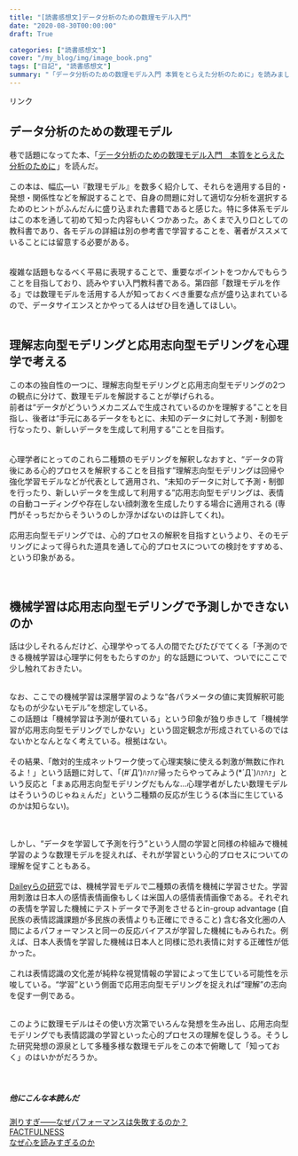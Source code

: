 ```yaml
---
title: "[読書感想文]データ分析のための数理モデル入門"
date: "2020-08-30T00:00:00"
draft: True

categories: ["読書感想文"]
cover: "/my_blog/img/image_book.png"
tags: ["日記", "読書感想文"]
summary: "「データ分析のための数理モデル入門 本質をとらえた分析のために」を読みました"
---
```


<!-- START MoshimoAffiliateEasyLink -->
<script type="text/javascript">
(function(b,c,f,g,a,d,e){b.MoshimoAffiliateObject=a;
b[a]=b[a]||function(){arguments.currentScript=c.currentScript
||c.scripts[c.scripts.length-2];(b[a].q=b[a].q||[]).push(arguments)};
c.getElementById(a)||(d=c.createElement(f),d.src=g,
d.id=a,e=c.getElementsByTagName("body")[0],e.appendChild(d))})
(window,document,"script","//dn.msmstatic.com/site/cardlink/bundle.js","msmaflink");
msmaflink({"n":"データ分析のための数理モデル入門 本質をとらえた分析のために","b":"ソシム","t":"","d":"https:\/\/m.media-amazon.com","c_p":"\/images\/I","p":["\/512H7q70nIL.jpg","\/51+9BCnt2XL.jpg","\/51psOu7bJUL.jpg","\/51psOu7bJUL.jpg","\/51+9BCnt2XL.jpg","\/51MD1Za9ZjL.jpg","\/51hY6gB-7kL.jpg","\/51hY6gB-7kL.jpg","\/51juowxyFVL.jpg","\/51m1I-o00RL.jpg","\/51juowxyFVL.jpg","\/51wJd3dW1FL.jpg","\/51wJd3dW1FL.jpg","\/51R5ATOJbhL.jpg"],"u":{"u":"https:\/\/www.amazon.co.jp\/dp\/4802612494","t":"amazon","r_v":""},"aid":{"amazon":"1842760","rakuten":"1824263","yahoo":"1845435"},"eid":"H1y9M","s":"s"});
</script>
<div id="msmaflink-H1y9M">リンク</div>
<!-- MoshimoAffiliateEasyLink END -->
  
  
  
## データ分析のための数理モデル
  巷で話題になってた本、「<a target="_blank" href="//af.moshimo.com/af/c/click?a_id=1842760&amp;p_id=170&amp;pc_id=185&amp;pl_id=4062&amp;url=https%3A%2F%2Fwww.amazon.co.jp%2Fdp%2FB0897SS2JP" rel="nofollow">データ分析のための数理モデル入門　本質をとらえた分析のために</a><img src="//i.moshimo.com/af/i/impression?a_id=1842760&amp;p_id=170&amp;pc_id=185&amp;pl_id=4062" alt="" width="1" height="1" style="border: 0px;" />」を読んだ。<br>
  <br>
  この本は、幅広―い『数理モデル』を数多く紹介して、それらを適用する目的・発想・関係性などを解説することで、自身の問題に対して適切な分析を選択するためのヒントがふんだんに盛り込まれた書籍であると感じた。特に多体系モデルはこの本を通して初めて知った内容もいくつかあった。あくまで入り口としての教科書であり、各モデルの詳細は別の参考書で学習することを、著者がススメていることには留意する必要がある。<br>
  <br>
  <br>
  複雑な話題もなるべく平易に表現することで、重要なポイントをつかんでもらうことを目指しており、読みやすい入門教科書である。第四部「数理モデルを作る」では数理モデルを活用する人が知っておくべき重要な点が盛り込まれているので、データサイエンスとかやってる人はぜひ目を通してほしい。<br>
  <br>
  
## 理解志向型モデリングと応用志向型モデリングを心理学で考える
  
  この本の独自性の一つに、理解志向型モデリングと応用志向型モデリングの2つの観点に分けて、数理モデルを解説することが挙げられる。<br>
前者は“データがどういうメカニズムで生成されているのかを理解する”ことを目指し、後者は“手元にあるデータをもとに、未知のデータに対して予測・制御を行なったり、新しいデータを生成して利用する”ことを目指す。<br>
<br>
<br>心理学者にとってのこれら二種類のモデリングを解釈しなおすと、“データの背後にある心的プロセスを解釈することを目指す”理解志向型モデリングは回帰や強化学習モデルなどが代表として適用され、“未知のデータに対して予測・制御を行ったり、新しいデータを生成して利用する”応用志向型モデリングは、表情の自動コーディングや存在しない顔刺激を生成したりする場合に適用される (専門がそっちだからそういうのしか浮かばないのは許してくれ)。<br>
<br>
応用志向型モデリングでは、心的プロセスの解釈を目指すというより、そのモデリングによって得られた道具を通して心的プロセスについての検討をすすめる、という印象がある。<br><br>
<br>
  
## 機械学習は応用志向型モデリングで予測しかできないのか
  
  話は少しそれるんだけど、心理学やってる人の間でたびたびでてくる「予測のできる機械学習は心理学に何をもたらすのか」的な話題について、ついでにここで少し触れておきたい。<br><br>
  
  なお、ここでの機械学習は深層学習のような“各パラメータの値に実質解釈可能なものが少ないモデル”を想定している。<br>
  この話題は「機械学習は予測が優れている」という印象が独り歩きして「機械学習が応用志向型モデリングでしかない」という固定観念が形成されているのではないかとなんとなく考えている。根拠はない。<br><br>
  その結果、「敵対的生成ネットワーク使って心理実験に使える刺激が無数に作れるよ！」という話題に対して、「(#´Д')ﾊｧﾊｧ帰ったらやってみよう(*´Д`)ﾊｧﾊｧ」という反応と「まぁ応用志向型モデリングだもんな…心理学者がしたい数理モデルはそういうのじゃねぇんだ」という二種類の反応が生じうる(本当に生じているのかは知らない)。<br><br><br>
  
  しかし、“データを学習して予測を行う”という人間の学習と同様の枠組みで機械学習のような数理モデルを捉えれば、それが学習という心的プロセスについての理解を促すこともある。<br><br>
  [Daileyらの研究]( http://www.kasrl.org/crosscultural-fer.pdf)では、機械学習モデルで二種類の表情を機械に学習させた。学習用刺激は日本人の感情表情画像もしくは米国人の感情表情画像である。それぞれの表情を学習した機械にテストデータで予測をさせるとin-group advantage (自民族の表情認識課題が多民族の表情よりも正確にできること) 含む各文化圏の人間によるパフォーマンスと同一の反応バイアスが学習した機械にもみられた。例えば、日本人表情を学習した機械は日本人と同様に恐れ表情に対する正確性が低かった。<br><br>
  これは表情認識の文化差が純粋な視覚情報の学習によって生じている可能性を示唆している。“学習”という側面で応用志向型モデリングを捉えれば“理解”の志向を促す一例である。<br><br>
  
  このように数理モデルはその使い方次第でいろんな発想を生み出し、応用志向型モデリングでも表情認識の学習といった心的プロセスの理解を促しうる。そうした研究発想の源泉として多種多様な数理モデルをこの本で俯瞰して「知っておく」のはいかがだろうか。
<br><br><br>

##### 他にこんな本読んだ
 [測りすぎ――なぜパフォーマンスは失敗するのか？](https://susishushi.github.io/my_blog/post/mmeasure/)
  <br>
[FACTFULNESS](https://susishushi.github.io/my_blog/post/factful/)<br>
[なぜ心を読みすぎるのか](https://susishushi.github.io/my_blog/post/kokoro/)